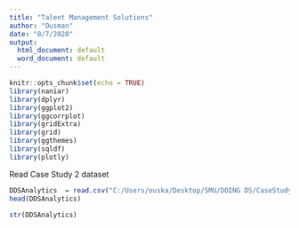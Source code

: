 ```yaml
---
title: "Talent Management Solutions"
author: "Ousman"
date: "8/7/2020"
output:
  html_document: default
  word_document: default
---
```

```r
knitr::opts_chunk$set(echo = TRUE)
library(naniar)
library(dplyr)
library(ggplot2)
library(ggcorrplot)
library(gridExtra)
library(grid)
library(ggthemes)
library(sqldf)
library(plotly) 
```
Read Case Study 2 dataset
```r
DDSAnalytics  = read.csv("C:/Users/ouska/Desktop/SMU/DOING DS/CaseStudy2_2_2_2_2_2_2/CaseStudy2-data.csv",header = TRUE)
head(DDSAnalytics)
```
```r
str(DDSAnalytics)
```
